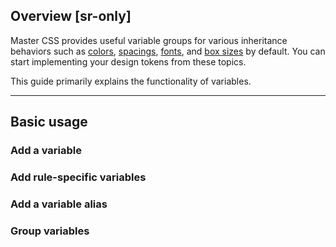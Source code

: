 ## Overview [sr-only]
<Overview />

Master CSS provides useful variable groups for various inheritance behaviors such as [colors](/docs/colors), [spacings](/docs/spacings), [fonts](/docs/fonts), and [box sizes](/docs/box) by default. You can start implementing your design tokens from these topics.

This guide primarily explains the functionality of variables.

---

## Basic usage
### Add a variable
### Add rule-specific variables
### Add a variable alias
### Group variables